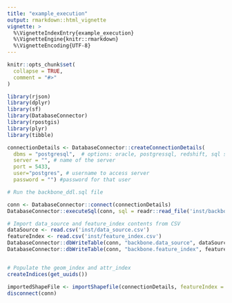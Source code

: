 ```yaml
---
title: "example_execution"
output: rmarkdown::html_vignette
vignette: >
  %\VignetteIndexEntry{example_execution}
  %\VignetteEngine{knitr::rmarkdown}
  %\VignetteEncoding{UTF-8}
---
```


```r
knitr::opts_chunk$set(
  collapse = TRUE,
  comment = "#>"
)
```

```r
library(rjson)
library(dplyr)
library(sf)
library(DatabaseConnector)
library(rpostgis)
library(plyr)
library(tibble)
```

```r
connectionDetails <- DatabaseConnector::createConnectionDetails(
  dbms = "postgresql",  # options: oracle, postgressql, redshift, sql server, pdw, netezza, bigquery, sqlite
  server = "", # name of the server
  port = 5433,
  user="postgres", # username to access server
  password = "") #password for that user

# Run the backbone_ddl.sql file

conn <- DatabaseConnector::connect(connectionDetails)
DatabaseConnector::executeSql(conn, sql = readr::read_file('inst/backbone_ddl.sql'))

# Import data_source and feature_index contents from CSV
dataSource <- read.csv('inst/data_source.csv')
featureIndex <- read.csv('inst/feature_index.csv')
DatabaseConnector::dbWriteTable(conn, "backbone.data_source", dataSource, row.names = FALSE, append = TRUE)
DatabaseConnector::dbWriteTable(conn, "backbone.feature_index", featureIndex, row.names = FALSE, append = TRUE)


# Populate the geom_index and attr_index
createIndices(get_uuids())

importedShapeFile <- importShapefile(connectionDetails, featureIndex = 157)
disconnect(conn)
```
